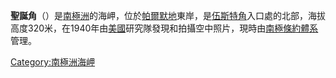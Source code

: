 {{coord|72|20|S|60|41|W|source:GNIS|display=title}}

'''聖誕角'''（{{lang-en|Cape Christmas}}）是[[南極洲|南極洲]]的海岬，位於[[帕爾默地|帕爾默地]]東岸，是[[伍斯特角|伍斯特角]]入口處的北部，海拔高度320米，在1940年由[[美國|美國]]研究隊發現和拍攝空中照片，現時由[[南極條約體系|南極條約體系]]管理。

{{Antarctica-geo-stub}}
[[Category:南極洲海岬|Category:南極洲海岬]]